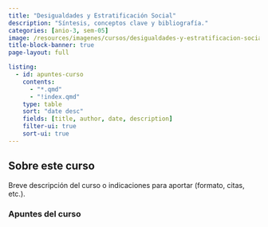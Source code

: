 ```yaml
---
title: "Desigualdades y Estratificación Social"
description: "Síntesis, conceptos clave y bibliografía."
categories: [anio-3, sem-05]
image: /resources/imagenes/cursos/desigualdades-y-estratificacion-social.jpg
title-block-banner: true
page-layout: full

listing:
  - id: apuntes-curso
    contents:
      - "*.qmd"
      - "!index.qmd"
    type: table
    sort: "date desc"
    fields: [title, author, date, description]
    filter-ui: true
    sort-ui: true
---
```


## Sobre este curso
Breve descripción del curso o indicaciones para aportar (formato, citas, etc.).

### Apuntes del curso
::: {#apuntes-curso}
:::
